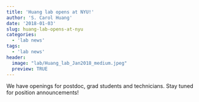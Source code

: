 ```yaml
---
title: 'Huang lab opens at NYU!'
author: 'S. Carol Huang'
date: '2018-01-03'
slug: huang-lab-opens-at-nyu
categories:
  - 'lab news'
tags:
  - 'lab news'
header:
  image: "lab/Huang_lab_Jan2018_medium.jpeg"
  preview: TRUE
---
```


We have openings for postdoc, grad students and technicians.  Stay tuned for position announcements!

